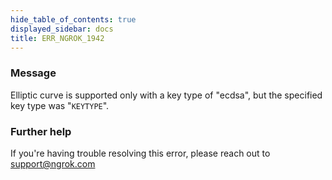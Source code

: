 ```yaml
---
hide_table_of_contents: true
displayed_sidebar: docs
title: ERR_NGROK_1942
---
```


### Message

Elliptic curve is supported only with a key type of "ecdsa", but the specified key type was "`KEYTYPE`".

### Further help

If you're having trouble resolving this error, please reach out to [support@ngrok.com](mailto:support@ngrok.com?subject=Help%20with%20ERR_NGROK_1942)
